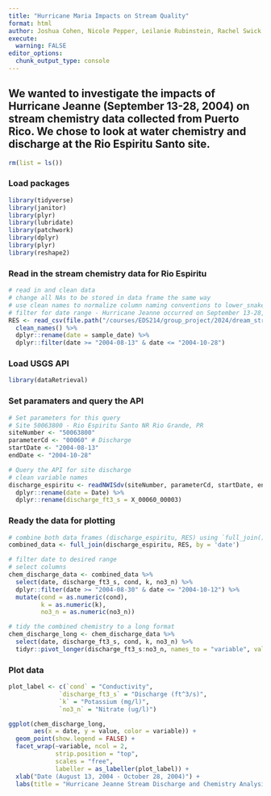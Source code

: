 ```yaml
---
title: "Hurricane Maria Impacts on Stream Quality"
format: html
author: Joshua Cohen, Nicole Pepper, Leilanie Rubinstein, Rachel Swick
execute:
  warning: FALSE
editor_options: 
  chunk_output_type: console
---
```


## We wanted to investigate the impacts of Hurricane Jeanne (September 13-28, 2004) on stream chemistry data collected from Puerto Rico. We chose to look at water chemistry and discharge at the Rio Espiritu Santo site. 

```r
rm(list = ls())
```

### Load packages

```r
library(tidyverse)
library(janitor)
library(plyr)
library(lubridate)
library(patchwork)
library(dplyr)
library(plyr)
library(reshape2)
```

### Read in the stream chemistry data for Rio Espiritu

```r
# read in and clean data
# change all NAs to be stored in data frame the same way
# use clean names to normalize column naming conventions to lower_snake_case
# filter for date range - Hurricane Jeanne occurred on September 13-28, 2004 and we are querying for data +/- a month
RES <- read_csv(file.path("/courses/EDS214/group_project/2024/dream_stream_team/raw_data", "RioEspirituSanto.csv"), na = "-9999") %>% 
  clean_names() %>% 
  dplyr::rename(date = sample_date) %>%
  dplyr::filter(date >= "2004-08-13" & date <= "2004-10-28")

```

### Load USGS API 

```r
library(dataRetrieval)
```

### Set paramaters and query the API

```r
# Set parameters for this query
# Site 50063800 - Rio Espiritu Santo NR Rio Grande, PR
siteNumber <- "50063800"
parameterCd <- "00060" # Discharge
startDate <- "2004-08-13" 
endDate <- "2004-10-28"
```

```r
# Query the API for site discharge
# clean variable names
discharge_espiritu <- readNWISdv(siteNumber, parameterCd, startDate, endDate) %>% 
  dplyr::rename(date = Date) %>% 
  dplyr::rename(discharge_ft3_s = X_00060_00003)
```

### Ready the data for plotting

```r
# combine both data frames (discharge_espiritu, RES) using `full_join()`
combined_data <- full_join(discharge_espiritu, RES, by = 'date')
```

```r
# filter date to desired range
# select columns
chem_discharge_data <- combined_data %>% 
  select(date, discharge_ft3_s, cond, k, no3_n) %>% 
  dplyr::filter(date >= "2004-08-30" & date <= "2004-10-12") %>% 
  mutate(cond = as.numeric(cond),
         k = as.numeric(k),
         no3_n = as.numeric(no3_n))
```

```r
# tidy the combined chemistry to a long format
chem_discharge_long <- chem_discharge_data %>%
  select(date, discharge_ft3_s, cond, k, no3_n) %>%
  tidyr::pivot_longer(discharge_ft3_s:no3_n, names_to = "variable", values_to = "value")
```

### Plot data

```r
plot_label <- c(`cond` = "Conductivity",
              `discharge_ft3_s` = "Discharge (ft^3/s)",
              `k` = "Potassium (mg/l)",
              `no3_n` = "Nitrate (ug/l)")

ggplot(chem_discharge_long, 
       aes(x = date, y = value, color = variable)) + 
  geom_point(show.legend = FALSE) + 
  facet_wrap(~variable, ncol = 2, 
             strip.position = "top", 
             scales = "free", 
             labeller = as_labeller(plot_label)) + 
  xlab("Date (August 13, 2004 - October 28, 2004)") + 
  labs(title = "Hurricane Jeanne Stream Discharge and Chemistry Analysis")
```
